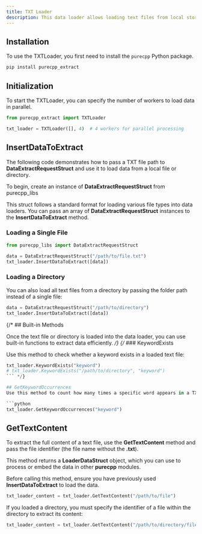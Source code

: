 ```yaml
---
title: TXT Loader
description: This data loader allows loading text files from local storage.
---
```


## Installation

To use the TXTLoader, you first need to install the `purecpp` Python package.

```bash
pip install purecpp_extract
```

## Initialization

To start the TXTLoader, you can specify the number of workers to load data in parallel.

```python
from purecpp_extract import TXTLoader

txt_loader = TXTLoader([], 4)  # 4 workers for parallel processing
```

## InsertDataToExtract

The following code demonstrates how to pass a TXT file path to **DataExtractRequestStruct** and use it to load data from a local file or directory.

To begin, create an instance of **DataExtractRequestStruct** from purecpp_libs 

This struct follows a standard format for loading various file types into data loaders. You can pass an array of **DataExtractRequestStruct** instances to the **InsertDataToExtract** method.

### Loading a Single File

```python
from purecpp_libs import DataExtractRequestStruct

data = DataExtractRequestStruct("/path/to/file.txt")
txt_loader.InsertDataToExtract([data])
```

### Loading a Directory

You can also load all text files from a directory by passing the folder path instead of a single file:

```python
data = DataExtractRequestStruct("/path/to/directory")
txt_loader.InsertDataToExtract([data])
```

{/* ## Built-in Methods

Once the text file or directory is loaded into the data loader, you can use built-in functions to extract data efficiently. */}
{/* ### KeywordExists

Use this method to check whether a keyword exists in a loaded text file:

```python
txt_loader.KeywordExists("keyword")
# txt_loader.KeywordExists("/path/to/directory", "keyword")
``` */}

## GetKeywordOccurrences
Use this method to count how many times a specific word appears in a TXT document. If you loaded a directory, the method will return the count for each file in the directory.

```python
txt_loader.GetKeywordOccurrences("keyword")
```

## GetTextContent

To extract the full content of a text file, use the **GetTextContent** method and pass the file identifier (the file name without the **.txt**).

This method returns a **LoaderDataStruct** object, which you can use to process or embed the data in other **purecpp** modules.

Before calling this method, ensure you have previously used **InsertDataToExtract** to load the data.

```python
txt_loader_content = txt_loader.GetTextContent("/path/to/file")
```

If you loaded a directory, you must specify the identifier of a file within the directory to extract its content:

```python
txt_loader_content = txt_loader.GetTextContent("/path/to/directory/file")
```

